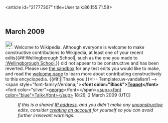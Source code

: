 <article id="21777307" title=User talk:86.155.71.58>
	<talkpage id="21777307" title="User talk:86.155.71.58">


== March 2009 ==
[[Image:Information.svg|25px]]  Welcome to Wikipedia. Although everyone is welcome to make constructive contributions to Wikipedia, at least one of your recent edits{{#if:Wellingborough School|, such as the one you made to [[:Wellingborough School]],}} did not appear to be constructive and has been reverted. Please use [[Wikipedia:Sandbox|the sandbox]] for any test edits you would like to make, and read the [[Wikipedia:Welcoming committee/Welcome to Wikipedia|welcome page]] to learn more about contributing constructively to this encyclopedia. {{#if:|{{{2}}}|Thank you.}}&lt;!-- Template:uw-vandalism1 --&gt; &lt;span style=&quot;font-family:Verdana;&quot;&gt;'''&lt;font color=&quot;Black&quot;&gt;[[User:Teapotgeorge|Teapot]]&lt;/font&gt;'''&lt;font color=&quot;silver&quot;&gt;[[User:Teapotgeorge|george]]&lt;/font&gt;&lt;/span&gt;[[User talk:Teapotgeorge|&lt;sup&gt;&lt;font color=&quot;blue&quot;&gt;Talk&lt;/font&gt;&lt;/sup&gt;]] 18:29, 2 March 2009 (UTC)
:''If this is a shared [[IP address]], and you didn't make any [[Wikipedia:vandalism|unconstructive]] edits, consider [[Wikipedia:Why create an account?|creating an account]] for yourself so you can avoid further irrelevant warnings.''
	</talkpage>
</article>